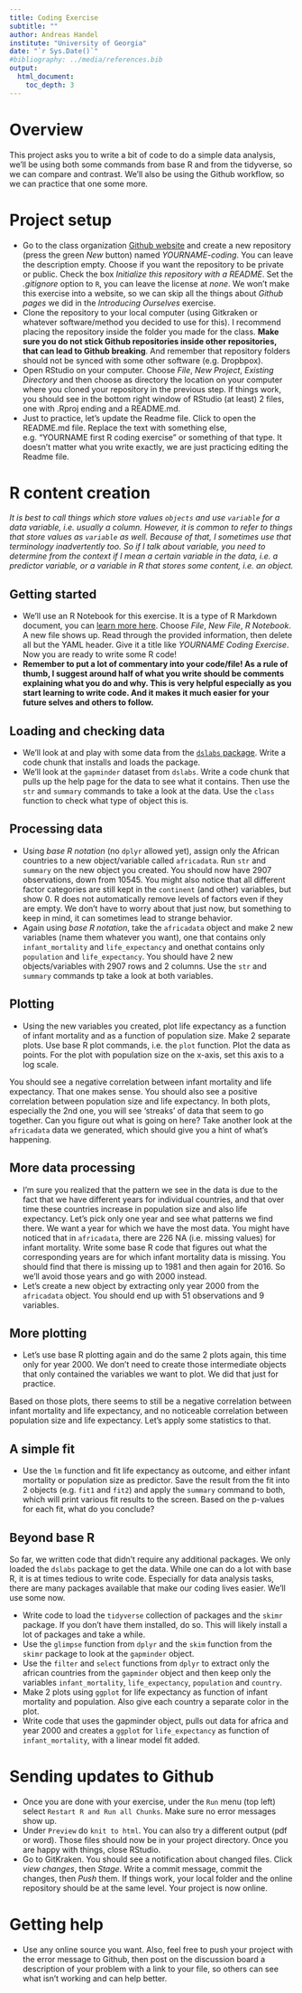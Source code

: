---
title: Coding Exercise
subtitle: ""
author: Andreas Handel
institute: "University of Georgia"
date: "`r Sys.Date()`"
#bibliography: ../media/references.bib
output: 
  html_document:
    toc_depth: 3
---

# Overview

This project asks you to write a bit of code to do a simple data analysis, we'll be using both some commands from base R and from the tidyverse, so we can compare and contrast. We'll also be using the Github workflow, so we can practice that one some more.


# Project setup
* Go to the class organization [Github website](https://github.com/epid8060fall2019) and create a new repository (press the green _New_ button) named _YOURNAME-coding_. You can leave the description empty. Choose if you want the repository to be private or public. Check the box _Initialize this repository with a README_. Set the _.gitignore_ option to `R`, you can leave the license at _none_. We won't make this exercise into a website, so we can skip all the things about _Github pages_ we did in the _Introducing Ourselves_ exercise.
* Clone the repository to your local computer (using Gitkraken or whatever software/method you decided to use for this). I recommend placing the repository inside the folder you made for the class. **Make sure you do not stick Github repositories inside other repositories, that can lead to Github breaking**. And remember that repository folders should not be synced with some other software (e.g. Dropbpox).
* Open RStudio on your computer. Choose _File_, _New Project_, _Existing Directory_ and then choose as directory the location on your computer where you cloned your repository in the previous step. If things work, you should see in the bottom right window of RStudio (at least) 2 files, one with .Rproj ending and a README.md. 
* Just to practice, let's update the Readme file. Click to open the README.md file. Replace the text with something else, e.g. "YOURNAME first R coding exercise" or something of that type. It doesn't matter what you write exactly, we are just practicing editing the Readme file.


# R content creation

_It is best to call things which store values `objects` and use `variable` for a data variable, i.e. usually a column. However, it is common to refer to things that store values as `variable` as well. Because of that, I sometimes use that terminology inadvertently too. So if I talk about variable, you need to determine from the context if I mean a certain variable in the data, i.e. a predictor variable, or a variable in R that stores some content, i.e. an object._


## Getting started
* We'll use an R Notebook for this exercise. It is a type of R Markdown document, you can [learn more here](https://bookdown.org/yihui/rmarkdown/notebook.html). Choose _File_, _New File_, _R Notebook_. A new file shows up. Read through the provided information, then delete all but the YAML header. Give it a title like _YOURNAME Coding Exercise_. Now you are ready to write some R code!
* **Remember to put a lot of commentary into your code/file! As a rule of thumb, I suggest around half of what you write should be comments explaining what you do and why. This is very helpful especially as you start learning to write code. And it makes it much easier for your future selves and others to follow.**

## Loading and checking data
* We'll look at and play with some data from the [`dslabs` package](https://simplystatistics.org/2018/01/22/the-dslabs-package-provides-datasets-for-teaching-data-science/). Write a code chunk that installs and loads the package.
* We'll look at the `gapminder` dataset from `dslabs`. Write a code chunk that pulls up the help page for the data to see what it contains. Then use the `str` and `summary` commands to take a look at the data. Use the `class` function to check what type of object this is.

## Processing data
* Using _base R notation_ (no `dplyr` allowed yet), assign only the African countries to a new object/variable called `africadata`. Run `str` and `summary` on the new object you created. You should now have 2907 observations, down from 10545. You might also notice that all different factor categories are still kept in the `continent` (and other) variables, but show 0. R does not automatically remove levels of factors even if they are empty. We don't have to worry about that just now, but something to keep in mind, it can sometimes lead to strange behavior.
* Again using _base R notation_, take the `africadata` object and make 2 new variables (name them whatever you want), one that contains only `infant_mortality` and `life_expectancy` and onethat contains only `population` and `life_expectancy`. You should have 2 new objects/variables with 2907 rows and 2 columns. Use the `str` and `summary` commands tp take a look at both variables.

## Plotting
* Using the new variables you created, plot life expectancy as a function of infant mortality and as a function of population size. Make 2 separate plots. Use base R plot commands, i.e. the `plot` function. Plot the data as points. For the plot with population size on the x-axis, set this axis to a log scale.

You should see a negative correlation between infant mortality and life expectancy. That one makes sense. You should also see a positive correlation between population size and life expectancy. In both plots, especially the 2nd one, you will see 'streaks' of data that seem to go together. Can you figure out what is going on here? Take another look at the `africadata` data we generated, which should give you a hint of what's happening. 


## More data processing
* I'm sure you realized that the pattern we see in the data is due to the fact that we have different years for individual countries, and that over time these countries increase in population size and also life expectancy. Let's pick only one year and see what patterns we find there. We want a year for which we have the most data. You might have noticed that in `africadata`, there are 226 NA (i.e. missing values) for infant mortality. Write some base R code that figures out what the corresponding years are for which infant mortality data is missing. You should find that there is missing up to 1981 and then again for 2016. So we'll avoid those years and go with 2000 instead.
* Let's create a new object by extracting only year 2000 from the `africadata` object. You should end up with 51 observations and 9 variables.


## More plotting
* Let's use base R plotting again and do the same 2 plots again, this time only for year 2000. We don't need to create those intermediate objects that only contained the variables we want to plot. We did that just for practice.

Based on those plots, there seems to still be a negative correlation between infant mortality and life expectancy, and no noticeable correlation between population size and life expectancy. Let's apply some statistics to that.

## A simple fit
* Use the `lm` function and fit life expectancy as outcome, and either infant mortality or population size as predictor. Save the result from the fit into 2 objects (e.g. `fit1` and `fit2`) and apply the `summary` command to both, which will print various fit results to the screen. Based on the p-values for each fit, what do you conclude? 


## Beyond base R

So far, we written code that didn't require any additional packages. We only loaded the `dslabs` package to get the data. While one can do a lot with base R, it is at times tedious to write code. Especially for data analysis tasks, there are many packages available that make our coding lives easier. We'll use some now.

* Write code to load the `tidyverse` collection of packages and the `skimr` package. If you don't have them installed, do so. This will likely install a lot of packages and take a while.
* Use the `glimpse` function from `dplyr` and the `skim` function from the `skimr` package to look at the `gapminder` object.
* Use the `filter` and `select` functions from `dplyr` to extract only the african countries from the `gapminder` object and then keep only the variables `infant_mortality`, `life_expectancy`, `population` and `country`.
* Make 2 plots using `ggplot` for life expectancy as function of infant mortality and population. Also give each country a separate color in the plot.
* Write code that uses the gapminder object, pulls out data for africa and year 2000 and creates a `ggplot` for `life_expectancy` as function of `infant_mortality`, with a linear model fit added.   
 

# Sending updates to Github
* Once you are done with your exercise, under the `Run` menu (top left) select `Restart R and Run all Chunks`. Make sure no error messages show up.
* Under `Preview` do `knit to html`. You can also try a different output (pdf or word). Those files should now be in your project directory. Once you are happy with things, close RStudio. 
* Go to GitKraken. You should see a notification about changed files. Click _view changes_, then _Stage_. Write a commit message, commit the changes, then _Push_ them. If things work, your local folder and the online repository should be at the same level. Your project is now online.

# Getting help
* Use any online source you want. Also, feel free to push your project with the error message to Github, then post on the discussion board a description of your problem with a link to your file, so others can see what isn't working and can help better.